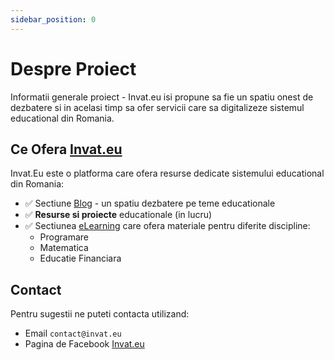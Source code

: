 ```yaml
---
sidebar_position: 0
---
```


# Despre Proiect

Informatii generale proiect - Invat.eu isi propune sa fie un spatiu onest de dezbatere si in acelasi timp sa ofer servicii care sa digitalizeze sistemul educational din Romania.

## Ce Ofera [Invat.eu](https://invat.eu/)

Invat.Eu este o platforma care ofera resurse dedicate sistemului educational din Romania:

- ✅ Sectiune [Blog](https://www.blog.invat.eu/) - un spatiu dezbatere pe teme educationale
- ✅ **Resurse si proiecte** educationale (in lucru)
- ✅ Sectiunea [eLearning](https://www.elearning.invat.eu/) care ofera materiale pentru diferite discipline:
  - Programare
  - Matematica
  - Educatie Financiara

## Contact

Pentru sugestii ne puteti contacta utilizand: 

- Email `contact@invat.eu`
- Pagina de Facebook [Invat.eu](https://www.facebook.com/invat.eu) 
